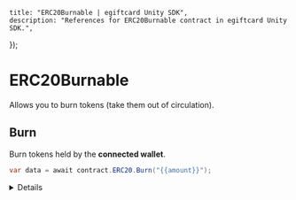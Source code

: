 
	title: "ERC20Burnable | egiftcard Unity SDK",
	description: "References for ERC20Burnable contract in egiftcard Unity SDK.",
});

# ERC20Burnable

Allows you to burn tokens (take them out of circulation).

## Burn

Burn tokens held by the **connected wallet**.

```csharp
var data = await contract.ERC20.Burn("{{amount}}");
```

<Details summary="Configuration">

#### amount

The amount of this token you want to burn.

Must be a `string`.

</Details>
